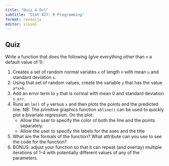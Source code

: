 ```yaml
---
title: "Quiz 4-Oct"
subtitle: "Stat 427: R Programming"
format: revealjs
editor: visual
---
```


## Quiz {.smaller}

Write a function that does the following (give everything other than `n` a default value of 1):

1. Creates a set of random normal variates `x` of length `n` with mean `u` and standard deviation `s`.
2. Using that set of random values, create the variable `y` that has the value `a*x+b`.
3. Add an error term to `y` that is normal with mean 0 and standard deviation `s_err`.
4. Runs an `lm()` of `y` versus `x` and then plots the points and the predicted line. NB: The primitive graphics function `abline()` can be used to quickly plot a bivariate regression. On the plot:
    - Allow the user to specify the color of both the line and the points separately.
    - Allow the user to specify the labels for the axes and the title
5. What are the formals of the function? What attribute can you use to see the code for the function?
6. BONUS: adjust your function so that it can repeat (and overlay) multiple iterations of 1-4 with potentially different values of any of the parameters.  